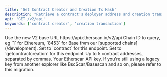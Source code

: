 ```yaml
---
title: 'Get Contract Creator and Creation Tx Hash'
description: "Retrieve a contract's deployer address and creation transaction."
api: 'GET /v2/api'
keywords: ['contract creator', 'creation transaction']
---
```



<CreditChip description="Returns a contract's deployer address and creation transaction." />

  <ParamField path="v2" type="string" default="v2">
    Use the new V2 base URL https://api.etherscan.io/v2/api
  </ParamField>
  <ParamField query="chainid" type="string" initialValue="1">
    Chain ID to query, eg `1` for Ethereum, `8453` for Base from our [supported chains](/development).
  </ParamField>
  <ParamField query="module" type="string" initialValue="contract">
    Set to `contract` for this endpoint.
  </ParamField>
  <ParamField query="action" type="string" initialValue="getcontractcreation">
    Set to `getcontractcreation` for this endpoint.
  </ParamField>
  <ParamField query="contractaddresses" type="string" initialValue="0xB83c27805aAcA5C7082eB45C868d955Cf04C337F,0x68b3465833fb72A70ecDF485E0e4C7bD8665Fc45">
    Up to 5 contract addresses, separated by commas.
  </ParamField>
  <ParamField query="apikey" type="string">
    Your Etherscan API key. If you're still using a legacy key from another explorer like BscScan/Basescan and so on, please refer to this migration.
  </ParamField>
